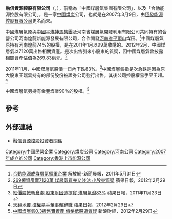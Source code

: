 {{distinguish|中聯煤層氣}}
'''融信資源控股有限公司'''（{{lang-en|Rosan Resources Holdings Limited }}，{{hkex|0578}}），前稱為「中國煤層氣集團有限公司」，以及「合動能源控股有限公司」，是一家[[中國|中國]][[煤炭|煤炭]]公司，也就是在2007年3月9日，由[[恆發能源控股有限公司|恆發能源控股有限公司]]更名而來。

中國煤層氣原與[[中國平煤神馬集團|中國平煤神馬集團]]及河南省煤層氣開發利用有限公司共同持有的合營公司河南煌龍新能源發展有限公司，合作開發[[河南省|河南省]][[平頂山|平頂山]]煤田。<ref>[http://stock.hexun.com.tw/2011-05-31/130112941.html 合動能源成煤層氣領軍企業] {{Wayback|url=http://stock.hexun.com.tw/2011-05-31/130112941.html |date=20140318062658 }} 解放網-新聞晨報，2011年5月31日</ref>中國煤層氣原持有河南煌龍74%的股權，是在2011年1月以99萬收購的。2012年2月，中國煤層氣以7120萬出售相關資產。是次出售引來小股東的質疑，因中國煤層氣曾披露相關資產估值為269.83億元。<ref>[http://hk.apple.nextmedia.com/template/apple/art_main.php?iss_id=20120229&sec_id=15307&subsec=15320&art_id=16112211 269億資產賣7120萬 煤層氣買完又賤沽 小股東質疑] 蘋果日報，2012年2月29日</ref>

2011年11月，中國煤層氣股價一日內下跌83%。<ref>[http://hk.apple.nextmedia.com/template/apple/art_main.php?iss_id=20111123&sec_id=15307&subsec=15320&art_id=15826347 細價股掀斬倉潮 股東財困遭掟貨 煤層氣瀉83%] 蘋果日報，2011年11月23日</ref>中國煤層氣指是次急跌是因為原大股東王瑞雲持有的部份股份被證券公司強行出售。其後公司控股權易手至王超。<ref>[http://hk.apple.nextmedia.com/template/apple/art_main.php?iss_id=20120229&sec_id=15307&subsec=15320&art_id=16112212 天翻地覆 控權易手董事頻辭職] 蘋果日報，2012年2月29日</ref>

中國煤層氣另持有金豐煤業90%的股權。<ref>[http://finance.sina.com.hk/news/3/2/1/4631315/1.html 中國煤層氣0.3折售賣資產 價格低賤遭質疑] {{Wayback|url=http://finance.sina.com.hk/news/3/2/1/4631315/1.html |date=20120305032626 }} 新浪財經，2012年2月29日</ref>

==參考==
{{reflist}}

==外部連結==
*[http://www.irasia.com/listco/hk/rrhl 融信資源控股投資者關係]{{Wayback|url=http://www.irasia.com/listco/hk/rrhl |date=20200627114455 }}

[[Category:中國民營企業|Category:中國民營企業]]
[[Category:煤炭公司|Category:煤炭公司]]
[[Category:河南公司|Category:河南公司]]
[[Category:2007年成立的公司|Category:2007年成立的公司]]
[[Category:香港上市能源公司|Category:香港上市能源公司]]